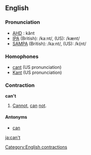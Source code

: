==English==
=== Pronunciation ===
*[[w:AHD|AHD]] : kănt
*[[w:IPA|IPA]] (British): /kaːnt/, (US): /kænt/
*[[w:SAMPA|SAMPA]] (British): /ka:nt/, (US): /k{nt/

===Homophones===
*[[cant]] (US pronunciation)
*[[Kant]] (US pronunciation)<!-- in my (au) accent I pronounce Kant with the US sound and can't with the British sound, but I don't know if this is correct -->

===Contraction===
'''can't'''

#[[Cannot]], [[can]] [[not]].

====Antonyms====
*[[can]]

[[Category:English contractions]]

[[ja:can't]]
